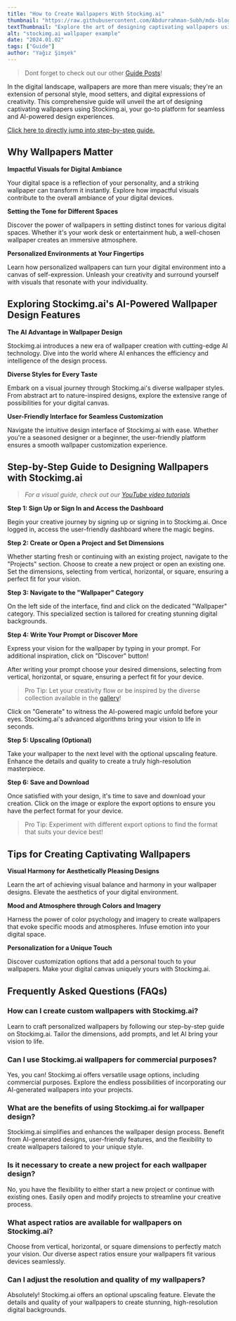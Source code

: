 ```yaml
---
title: "How to Create Wallpapers With Stockimg.ai"
thumbnail: "https://raw.githubusercontent.com/Abdurrahman-Subh/mdx-blog/main/images/stockimg-wp.png"
textThumbnail: "Explore the art of designing captivating wallpapers using Stockimg.ai, your go-to platform for seamless and AI-powered design experiences. Discover the impact of impactful visuals on your digital ambiance and follow a step-by-step guide for creating personalized wallpapers. Unlock the AI advantage in wallpaper design with diverse styles and a user-friendly interface. Tips for achieving visual harmony, setting moods through colors, and adding a unique touch to your digital canvas."
alt: "stockimg.ai wallpaper example"
date: "2024.01.02"
tags: ["Guide"]
author: "Yağız Şimşek"
---
```


<CustomImage
    src="https://raw.githubusercontent.com/Abdurrahman-Subh/mdx-blog/main/images/stockimg-wp.png"
    alt="stockimg.ai wallpaper example"
/>

> Dont forget to check out our other [Guide Posts](https://stockimg.ai/blog/guide)!

In the digital landscape, wallpapers are more than mere visuals; they're an extension of personal style, mood setters, and digital expressions of creativity. This comprehensive guide will unveil the art of designing captivating wallpapers using Stockimg.ai, your go-to platform for seamless and AI-powered design experiences.

[Click here to directly jump into step-by-step guide.](https://stockimg.ai/blog/design/how-to-create-wallpapers-with-stockimg#step-by-step-guide-to-designing-wallpapers-with-stockimgai)

## Why Wallpapers Matter
**Impactful Visuals for Digital Ambiance**

Your digital space is a reflection of your personality, and a striking wallpaper can transform it instantly. Explore how impactful visuals contribute to the overall ambiance of your digital devices.

**Setting the Tone for Different Spaces**

Discover the power of wallpapers in setting distinct tones for various digital spaces. Whether it's your work desk or entertainment hub, a well-chosen wallpaper creates an immersive atmosphere.

**Personalized Environments at Your Fingertips**

Learn how personalized wallpapers can turn your digital environment into a canvas of self-expression. Unleash your creativity and surround yourself with visuals that resonate with your individuality.

## Exploring Stockimg.ai's AI-Powered Wallpaper Design Features

**The AI Advantage in Wallpaper Design**

Stockimg.ai introduces a new era of wallpaper creation with cutting-edge AI technology. Dive into the world where AI enhances the efficiency and intelligence of the design process.

**Diverse Styles for Every Taste**

Embark on a visual journey through Stockimg.ai's diverse wallpaper styles. From abstract art to nature-inspired designs, explore the extensive range of possibilities for your digital canvas.

**User-Friendly Interface for Seamless Customization**

Navigate the intuitive design interface of Stockimg.ai with ease. Whether you're a seasoned designer or a beginner, the user-friendly platform ensures a smooth wallpaper customization experience.

## Step-by-Step Guide to Designing Wallpapers with Stockimg.ai

> *For a visual guide, check out our [YouTube video tutorials](https://www.youtube.com/@stockimg-ai)*

**Step 1: Sign Up or Sign In and Access the Dashboard**

<CustomImage
    src="https://raw.githubusercontent.com/Abdurrahman-Subh/mdx-blog/main/images/stockimg-home.png"
    alt="dashboard"
/>

Begin your creative journey by signing up or signing in to Stockimg.ai. Once logged in, access the user-friendly dashboard where the magic begins.

**Step 2: Create or Open a Project and Set Dimensions**

<CustomImage
    src="https://raw.githubusercontent.com/Abdurrahman-Subh/mdx-blog/main/images/stockimg-dashboard.png"
    alt="creating a new project"
/>

Whether starting fresh or continuing with an existing project, navigate to the "Projects" section. Choose to create a new project or open an existing one. Set the dimensions, selecting from vertical, horizontal, or square, ensuring a perfect fit for your vision.

**Step 3: Navigate to the "Wallpaper" Category**

<CustomImage
    src="https://raw.githubusercontent.com/Abdurrahman-Subh/mdx-blog/main/images/stockimg-wallpaper-ui.png"
    alt="finding wallpapers category"
/>

On the left side of the interface, find and click on the dedicated "Wallpaper" category. This specialized section is tailored for creating stunning digital backgrounds.

**Step 4: Write Your Prompt or Discover More**

<CustomImage
    src="https://raw.githubusercontent.com/Abdurrahman-Subh/mdx-blog/main/images/stockimg-create-wp.gif"
    alt="writing prompts and generating"
/>

Express your vision for the wallpaper by typing in your prompt. For additional inspiration, click on "Discover" button!

After writing your prompt choose your desired dimensions, selecting from vertical, horizontal, or square, ensuring a perfect fit for your device.

> Pro Tip: Let your creativity flow or be inspired by the diverse collection available in the [gallery](https://stockimg.ai/blog/design)!

Click on "Generate" to witness the AI-powered magic unfold before your eyes. Stockimg.ai's advanced algorithms bring your vision to life in seconds.

**Step 5: Upscaling (Optional)**

<CustomImage
    src="https://raw.githubusercontent.com/Abdurrahman-Subh/mdx-blog/main/images/stockimg-upscale-wp.gif"
    alt="upscaling"
/>

Take your wallpaper to the next level with the optional upscaling feature. Enhance the details and quality to create a truly high-resolution masterpiece.

**Step 6: Save and Download**

<CustomImage
    src="https://raw.githubusercontent.com/Abdurrahman-Subh/mdx-blog/main/images/stockimg-download-wp.gif"
    alt="saving"
/>

Once satisfied with your design, it's time to save and download your creation. Click on the image or explore the export options to ensure you have the perfect format for your device.

> Pro Tip: Experiment with different export options to find the format that suits your device best!

## Tips for Creating Captivating Wallpapers

**Visual Harmony for Aesthetically Pleasing Designs**

Learn the art of achieving visual balance and harmony in your wallpaper designs. Elevate the aesthetics of your digital environment.

**Mood and Atmosphere through Colors and Imagery**

Harness the power of color psychology and imagery to create wallpapers that evoke specific moods and atmospheres. Infuse emotion into your digital space.

**Personalization for a Unique Touch**

Discover customization options that add a personal touch to your wallpapers. Make your digital canvas uniquely yours with Stockimg.ai.

## Frequently Asked Questions (FAQs)
### How can I create custom wallpapers with Stockimg.ai?
Learn to craft personalized wallpapers by following our step-by-step guide on Stockimg.ai. Tailor the dimensions, add prompts, and let AI bring your vision to life.

### Can I use Stockimg.ai wallpapers for commercial purposes?
Yes, you can! Stockimg.ai offers versatile usage options, including commercial purposes. Explore the endless possibilities of incorporating our AI-generated wallpapers into your projects.

### What are the benefits of using Stockimg.ai for wallpaper design?
Stockimg.ai simplifies and enhances the wallpaper design process. Benefit from AI-generated designs, user-friendly features, and the flexibility to create wallpapers tailored to your unique style.

### Is it necessary to create a new project for each wallpaper design?
No, you have the flexibility to either start a new project or continue with existing ones. Easily open and modify projects to streamline your creative process.

### What aspect ratios are available for wallpapers on Stockimg.ai?
Choose from vertical, horizontal, or square dimensions to perfectly match your vision. Our diverse aspect ratios ensure your wallpapers fit various devices seamlessly.

### Can I adjust the resolution and quality of my wallpapers?
Absolutely! Stockimg.ai offers an optional upscaling feature. Elevate the details and quality of your wallpapers to create stunning, high-resolution digital backgrounds.
